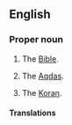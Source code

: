 ==English==

===Proper noun===
{{en-proper noun}}

# {{lb|en|Christianity}} The [[Bible]].
# {{lb|en|Baha'i}} The [[Aqdas]].
# {{lb|en|Islam}} The [[Koran]].

====Translations====
{{trans-see|Holy Writ}}